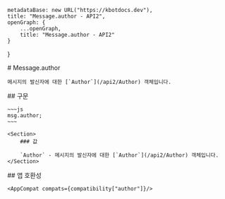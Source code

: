 
    metadataBase: new URL("https://kbotdocs.dev"),
    title: "Message.author - API2",
    openGraph: {
        ...openGraph,
        title: "Message.author - API2"
    }
}

<Section>
    # Message.author

    메시지의 발신자에 대한 [`Author`](/api2/Author) 객체입니다.
</Section>
<Section>
    ## 구문

    ~~~js
    msg.author;
    ~~~

    <Section>
        ### 값

        `Author` - 메시지의 발신자에 대한 [`Author`](/api2/Author) 객체입니다.
    </Section>
</Section>
<Section>
    ## 앱 호환성

    <AppCompat compats={compatibility["author"]}/>
</Section>